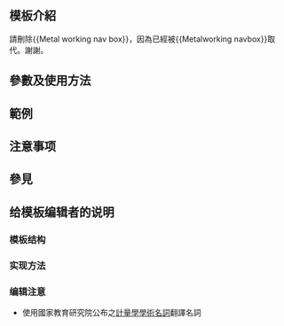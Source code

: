 <includeonly><!-- 在這裡加入模板的保護標識 --></includeonly><noinclude>{{Documentation subpage}}</noinclude>
<!-- 在本行下編輯模板說明 -->
== 模板介紹 ==
請刪除<nowiki>{{Metal working nav box}}</nowiki>，因為已經被<nowiki>{{Metalworking navbox}}</nowiki>取代。謝謝。

== 參數及使用方法 ==

== 範例 ==

== 注意事项 ==

== 參見 ==

== 给模板编辑者的说明 ==
=== 模板结构 ===
=== 实现方法 ===
=== 编辑注意 ===
*使用國家教育研究院公布之[http://terms.naer.edu.tw/download/119/ 計量學學術名詞]翻譯名詞

<includeonly>
<!-- 本行下加入模板的分類 -->
</includeonly>